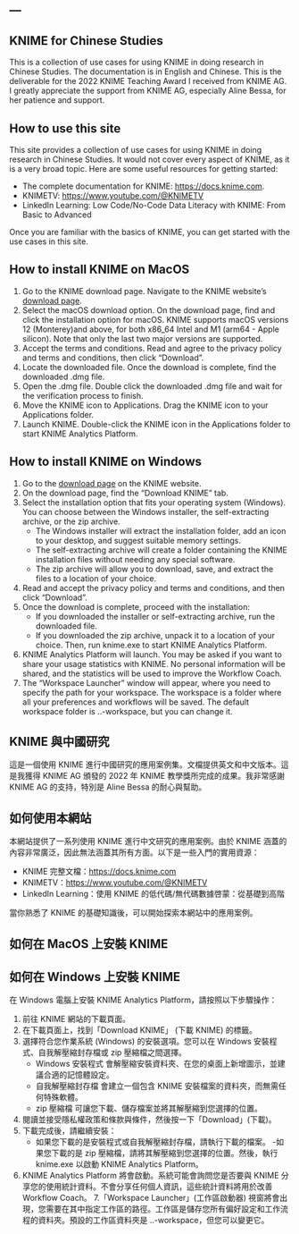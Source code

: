 ---
---

:::{.content-visible when-profile="english"}

# KNIME for Chinese Studies

This is a collection of use cases for using KNIME in doing research in Chinese Studies. The documentation is in English and Chinese. This is the deliverable for the 2022 KNIME Teaching Award I received from KNIME AG. I greatly appreciate the support from KNIME AG, especially Aline Bessa, for her patience and support. 

## How to use this site

This site provides a collection of use cases for using KNIME in doing research in Chinese Studies. It would not cover every aspect of KNIME, as it is a very broad topic. Here are some useful resources for getting started:

- The complete documentation for KNIME: [https://docs.knime.com](https://docs.knime.com).
- KNIMETV: [https://www.youtube.com/@KNIMETV](https://www.youtube.com/@KNIMETV)
- LinkedIn Learning: Low Code/No-Code Data Literacy with KNIME: From Basic to Advanced

Once you are familiar with the basics of KNIME, you can get started with the use cases in this site.

## How to install KNIME on MacOS

1. Go to the KNIME download page. Navigate to the KNIME website's [download page](https://www.knime.com/downloads).
2. Select the macOS download option. On the download page, find and click the installation option for macOS. KNIME supports macOS versions 12 (Monterey)and above, for both x86_64 Intel and M1 (arm64 - Apple silicon). Note that only the last two major versions are supported.
3. Accept the terms and conditions. Read and agree to the privacy policy and terms and conditions, then click "Download".
4. Locate the downloaded file. Once the download is complete, find the downloaded .dmg file.
5. Open the .dmg file. Double click the downloaded .dmg file and wait for the verification process to finish.
6. Move the KNIME icon to Applications. Drag the KNIME icon to your Applications folder.
7. Launch KNIME. Double-click the KNIME icon in the Applications folder to start KNIME Analytics Platform.

## How to install KNIME on Windows

1. Go to the [download page](https://www.knime.com/downloads) on the KNIME website.
2. On the download page, find the "Download KNIME" tab.
3. Select the installation option that fits your operating system (Windows). You can choose between the Windows installer, the self-extracting archive, or the zip archive.
    - The Windows installer will extract the installation folder, add an icon to your desktop, and suggest suitable memory settings.
    - The self-extracting archive will create a folder containing the KNIME installation files without needing any special software.
    - The zip archive will allow you to download, save, and extract the files to a location of your choice.
4. Read and accept the privacy policy and terms and conditions, and then click "Download".
5. Once the download is complete, proceed with the installation:
    - If you downloaded the installer or self-extracting archive, run the downloaded file.
    - If you downloaded the zip archive, unpack it to a location of your choice. Then, run knime.exe to start KNIME Analytics Platform.
6. KNIME Analytics Platform will launch. You may be asked if you want to share your usage statistics with KNIME. No personal information will be shared, and the statistics will be used to improve the Workflow Coach.
7. The "Workspace Launcher" window will appear, where you need to specify the path for your workspace. The workspace is a folder where all your preferences and workflows will be saved. The default workspace folder is ..\knime-workspace, but you can change it.
:::

:::{.content-visible when-profile="chinese"}

# KNIME 與中國研究

這是一個使用 KNIME 進行中國研究的應用案例集。文檔提供英文和中文版本。這是我獲得 KNIME AG 頒發的 2022 年 KNIME 教學獎所完成的成果。我非常感謝 KNIME AG 的支持，特別是 Aline Bessa 的耐心與幫助。

## 如何使用本網站

本網站提供了一系列使用 KNIME 進行中文研究的應用案例。由於 KNIME 涵蓋的內容非常廣泛，因此無法涵蓋其所有方面。以下是一些入門的實用資源：

   - KNIME 完整文檔：[https://docs.knime.com](https://docs.knime.com){target="_blank"}
   - KNIMETV：[https://www.youtube.com/@KNIMETV](https://www.youtube.com/@KNIMETV){target="_blank"}
   - LinkedIn Learning：使用 KNIME 的低代碼/無代碼數據啓蒙：從基礎到高階

當你熟悉了 KNIME 的基礎知識後，可以開始探索本網站中的應用案例。

## 如何在 MacOS 上安裝 KNIME


## 如何在 Windows 上安裝 KNIME

在 Windows 電腦上安裝 KNIME Analytics Platform，請按照以下步驟操作：

1. 前往 KNIME 網站的下載頁面。
2. 在下載頁面上，找到「Download KNIME」 (下載 KNIME) 的標籤。
3. 選擇符合您作業系統 (Windows) 的安裝選項。您可以在 Windows 安裝程式、自我解壓縮封存檔或 zip 壓縮檔之間選擇。
    - Windows 安裝程式 會解壓縮安裝資料夾、在您的桌面上新增圖示，並建議合適的記憶體設定。
    - 自我解壓縮封存檔 會建立一個包含 KNIME 安裝檔案的資料夾，而無需任何特殊軟體。
    - zip 壓縮檔 可讓您下載、儲存檔案並將其解壓縮到您選擇的位置。
4. 閱讀並接受隱私權政策和條款與條件，然後按一下「Download」(下載)。
5. 下載完成後，請繼續安裝：
    - 如果您下載的是安裝程式或自我解壓縮封存檔，請執行下載的檔案。
    -如果您下載的是 zip 壓縮檔，請將其解壓縮到您選擇的位置。然後，執行 knime.exe 以啟動 KNIME Analytics Platform。
6. KNIME Analytics Platform 將會啟動。系統可能會詢問您是否要與 KNIME 分享您的使用統計資料。不會分享任何個人資訊，這些統計資料將用於改善 Workflow Coach。
7.「Workspace Launcher」(工作區啟動器) 視窗將會出現，您需要在其中指定工作區的路徑。工作區是儲存您所有偏好設定和工作流程的資料夾。預設的工作區資料夾是 ..\knime-workspace，但您可以變更它。

:::
